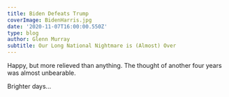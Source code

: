 ---
title: Biden Defeats Trump
coverImage: BidenHarris.jpg
date: '2020-11-07T16:00:00.550Z'
type: blog
author: Glenn Murray
subtitle: Our Long National Nightmare is (Almost) Over
---
Happy, but more relieved than anything. The thought of another four years was almost unbearable.

Brighter days...
